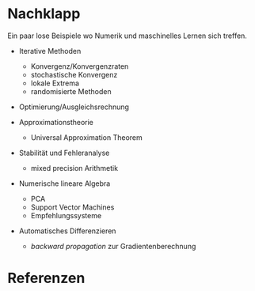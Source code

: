 # Nachklapp

Ein paar lose Beispiele wo Numerik und maschinelles Lernen sich treffen.

 * Iterative Methoden
   - Konvergenz/Konvergenzraten
   - stochastische Konvergenz
   * lokale Extrema
   * randomisierte Methoden

 * Optimierung/Ausgleichsrechnung

 * Approximationstheorie
   * Universal Approximation Theorem

 * Stabilit&auml;t und Fehleranalyse
   * mixed precision Arithmetik

 * Numerische lineare Algebra
   - PCA 
   * Support Vector Machines
   * Empfehlungssysteme

 * Automatisches Differenzieren
   * *backward propagation* zur Gradientenberechnung

# Referenzen {-}
